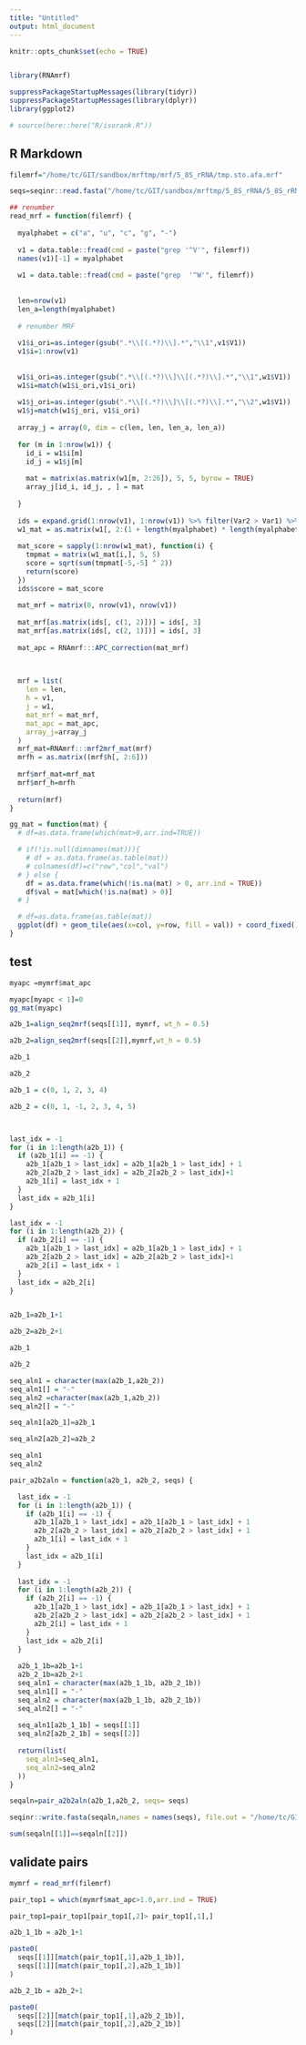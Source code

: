```yaml
---
title: "Untitled"
output: html_document
---
```


```r
knitr::opts_chunk$set(echo = TRUE)


library(RNAmrf)

suppressPackageStartupMessages(library(tidyr))
suppressPackageStartupMessages(library(dplyr))
library(ggplot2)

# source(here::here("R/isorank.R"))

```

## R Markdown

```r
filemrf="/home/tc/GIT/sandbox/mrftmp/mrf/5_8S_rRNA/tmp.sto.afa.mrf"

seqs=seqinr::read.fasta("/home/tc/GIT/sandbox/mrftmp/5_8S_rRNA/5_8S_rRNA.apsi-50.sci-67.no-1.raw.fa")

```



```r

## renumber
read_mrf = function(filemrf) {
  
  myalphabet = c("a", "u", "c", "g", "-")
  
  v1 = data.table::fread(cmd = paste("grep '^V'", filemrf))
  names(v1)[-1] = myalphabet
  
  w1 = data.table::fread(cmd = paste("grep  '^W'", filemrf))
  
  
  len=nrow(v1)
  len_a=length(myalphabet)
  
  # renumber MRF
  
  v1$i_ori=as.integer(gsub(".*\\[(.*?)\\].*","\\1",v1$V1))
  v1$i=1:nrow(v1)
  
  
  w1$i_ori=as.integer(gsub(".*\\[(.*?)\\]\\[(.*?)\\].*","\\1",w1$V1))
  w1$i=match(w1$i_ori,v1$i_ori)
  
  w1$j_ori=as.integer(gsub(".*\\[(.*?)\\]\\[(.*?)\\].*","\\2",w1$V1))
  w1$j=match(w1$j_ori, v1$i_ori)
  
  array_j = array(0, dim = c(len, len, len_a, len_a))
  
  for (m in 1:nrow(w1)) {
    id_i = w1$i[m]
    id_j = w1$j[m]
    
    mat = matrix(as.matrix(w1[m, 2:26]), 5, 5, byrow = TRUE)
    array_j[id_i, id_j, , ] = mat
    
  }
  
  ids = expand.grid(1:nrow(v1), 1:nrow(v1)) %>% filter(Var2 > Var1) %>% arrange(Var1)
  w1_mat = as.matrix(w1[, 2:(1 + length(myalphabet) * length(myalphabet))])
  
  mat_score = sapply(1:nrow(w1_mat), function(i) {
    tmpmat = matrix(w1_mat[i,], 5, 5)
    score = sqrt(sum(tmpmat[-5,-5] ^ 2))
    return(score)
  })
  ids$score = mat_score
  
  mat_mrf = matrix(0, nrow(v1), nrow(v1))
  
  mat_mrf[as.matrix(ids[, c(1, 2)])] = ids[, 3]
  mat_mrf[as.matrix(ids[, c(2, 1)])] = ids[, 3]
  
  mat_apc = RNAmrf:::APC_correction(mat_mrf)
  

  
  mrf = list(
    len = len,
    h = v1,
    j = w1,
    mat_mrf = mat_mrf,
    mat_apc = mat_apc,
    array_j=array_j
  )
  mrf_mat=RNAmrf:::mrf2mrf_mat(mrf)
  mrfh = as.matrix((mrf$h[, 2:6]))
  
  mrf$mrf_mat=mrf_mat
  mrf$mrf_h=mrfh
  
  return(mrf)
}
```

```r
gg_mat = function(mat) {
  # df=as.data.frame(which(mat>0,arr.ind=TRUE))

  # if(!is.null(dimnames(mat))){
    # df = as.data.frame(as.table(mat))
    # colnames(df)=c("row","col","val")
  # } else {
    df = as.data.frame(which(!is.na(mat) > 0, arr.ind = TRUE))
    df$val = mat[which(!is.na(mat) > 0)]    
  # }

  # df=as.data.frame(as.table(mat))
  ggplot(df) + geom_tile(aes(x=col, y=row, fill = val)) + coord_fixed()
}
```



## test



```r
myapc =mymrf$mat_apc

myapc[myapc < 1]=0
gg_mat(myapc)
```


```r
a2b_1=align_seq2mrf(seqs[[1]], mymrf, wt_h = 0.5)

a2b_2=align_seq2mrf(seqs[[2]],mymrf,wt_h = 0.5)
```

```r
a2b_1

a2b_2
```






```r

a2b_1 = c(0, 1, 2, 3, 4)

a2b_2 = c(0, 1, -1, 2, 3, 4, 5)



last_idx = -1
for (i in 1:length(a2b_1)) {
  if (a2b_1[i] == -1) {
    a2b_1[a2b_1 > last_idx] = a2b_1[a2b_1 > last_idx] + 1
    a2b_2[a2b_2 > last_idx] = a2b_2[a2b_2 > last_idx]+1
    a2b_1[i] = last_idx + 1
  }
  last_idx = a2b_1[i]
}

last_idx = -1
for (i in 1:length(a2b_2)) {
  if (a2b_2[i] == -1) {
    a2b_1[a2b_1 > last_idx] = a2b_1[a2b_1 > last_idx] + 1
    a2b_2[a2b_2 > last_idx] = a2b_2[a2b_2 > last_idx]+1
    a2b_2[i] = last_idx + 1
  }
  last_idx = a2b_2[i]
}


a2b_1=a2b_1+1

a2b_2=a2b_2+1

a2b_1

a2b_2

seq_aln1 = character(max(a2b_1,a2b_2))
seq_aln1[] = "-"
seq_aln2 =character(max(a2b_1,a2b_2))
seq_aln2[] = "-"

seq_aln1[a2b_1]=a2b_1

seq_aln2[a2b_2]=a2b_2

seq_aln1
seq_aln2
```

```r
pair_a2b2aln = function(a2b_1, a2b_2, seqs) {

  last_idx = -1
  for (i in 1:length(a2b_1)) {
    if (a2b_1[i] == -1) {
      a2b_1[a2b_1 > last_idx] = a2b_1[a2b_1 > last_idx] + 1
      a2b_2[a2b_2 > last_idx] = a2b_2[a2b_2 > last_idx] + 1
      a2b_1[i] = last_idx + 1
    }
    last_idx = a2b_1[i]
  }
  
  last_idx = -1
  for (i in 1:length(a2b_2)) {
    if (a2b_2[i] == -1) {
      a2b_1[a2b_1 > last_idx] = a2b_1[a2b_1 > last_idx] + 1
      a2b_2[a2b_2 > last_idx] = a2b_2[a2b_2 > last_idx] + 1
      a2b_2[i] = last_idx + 1
    }
    last_idx = a2b_2[i]
  }
  
  a2b_1_1b=a2b_1+1
  a2b_2_1b=a2b_2+1
  seq_aln1 = character(max(a2b_1_1b, a2b_2_1b))
  seq_aln1[] = "-"
  seq_aln2 = character(max(a2b_1_1b, a2b_2_1b))
  seq_aln2[] = "-"
  
  seq_aln1[a2b_1_1b] = seqs[[1]]
  seq_aln2[a2b_2_1b] = seqs[[2]]
  
  return(list(
    seq_aln1=seq_aln1,
    seq_aln2=seq_aln2
  ))
}
```

```r
seqaln=pair_a2b2aln(a2b_1,a2b_2, seqs= seqs)
```

```r
seqinr::write.fasta(seqaln,names = names(seqs), file.out = "/home/tc/GIT/sandbox/mrftmp/mrf/5_8S_rRNA/5_8S_rRNA.apsi-50.sci-67.no-1.mrfaln.fa")
```

```r
sum(seqaln[[1]]==seqaln[[2]])
```

## validate pairs
```r
mymrf = read_mrf(filemrf)


```

```r
pair_top1 = which(mymrf$mat_apc>1.0,arr.ind = TRUE)

pair_top1=pair_top1[pair_top1[,2]> pair_top1[,1],]
```


```r
a2b_1_1b = a2b_1+1

paste0(
  seqs[[1]][match(pair_top1[,1],a2b_1_1b)],
  seqs[[1]][match(pair_top1[,2],a2b_1_1b)]
)

a2b_2_1b = a2b_2+1

paste0(
  seqs[[2]][match(pair_top1[,1],a2b_2_1b)],
  seqs[[2]][match(pair_top1[,2],a2b_2_1b)]
)



```

